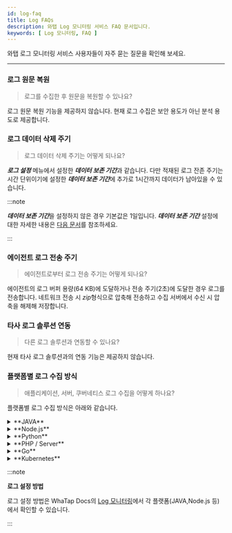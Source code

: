 ```yaml
---
id: log-faq
title: Log FAQs
description: 와탭 Log 모니터링 서비스 FAQ 문서입니다.
keywords: [ Log 모니터링, FAQ ]
---
```


와탭 로그 모니터링 서비스 사용자들이 자주 묻는 질문을 확인해 보세요. 

---

<div className='faqs'>

### 로그 원문 복원

> 로그를 수집한 후 원문을 복원할 수 있나요?

로그 원문 복원 기능을 제공하지 않습니다. 현재 로그 수집은 보안 용도가 아닌 분석 용도로 제공합니다.

### 로그 데이터 삭제 주기

> 로그 데이터 삭제 주기는 어떻게 되나요?

***로그 설정*** 메뉴에서 설정한 ***데이터 보존 기간***과 같습니다. 다만 적재된 로그 잔존 주기는 시간 단위이기에 설정한 ***데이터 보존 기간***에 추가로 1시간까지 데이터가 남아있을 수 있습니다.

:::note

***데이터 보존 기간***을 설정하지 않은 경우 기본값은 1일입니다. ***데이터 보존 기간*** 설정에 대한 자세한 내용은 [다음 문서](../log/log-setting#log-data-setting)를 참조하세요.

:::

### 에이전트 로그 전송 주기

> 에이전트로부터 로그 전송 주기는 어떻게 되나요?

에이전트의 로그 버퍼 용량(64 KB)에 도달하거나 전송 주기(2초)에 도달한 경우 로그를 전송합니다. 네트워크 전송 시 *zip*형식으로 압축해 전송하고 수집 서버에서 수신 시 압축을 해제해 저장합니다.

### 타사 로그 솔루션 연동

> 다른 로그 솔루션과 연동할 수 있나요?

현재 타사 로그 솔루션과의 연동 기능은 제공하지 않습니다.

### 플랫폼별 로그 수집 방식

> 애플리케이션, 서버, 쿠버네티스 로그 수집을 어떻게 하나요?

플랫폼별 로그 수집 방식은 아래와 같습니다.

<details>
<summary>**JAVA**</summary>

`log4j`, `logback` 로그 라이브러리에서 로깅되는 로그를 후킹하여 수집합니다.

:::note

`logback` 또는 `log4j` 사용 시, Appender 기반 로그 수집을 위한 옵션 설정이 필요할 수 있습니다. 자세한 내용은 WhaTap Docs의 [오픈소스 추적](../java/agent-weaving#지원-오픈소스-목록) 문서를 참고하세요.

:::

</details>

<details>
<summary>**Node.js**</summary>

Node.js의 내장 패키지 process를 후킹하여 `process.stdout`, `process.stderr` 로그를 수집합니다.

</details>

<details>
<summary>**Python**</summary>

`logging`, `loguru` 로그 라이브러리에서 로깅되는 로그를 후킹하여 수집합니다.

</details>

<details>
<summary>**PHP / Server**</summary>

모니터링할 로그 파일을 지정하여 수집합니다.

</details>

<details>
<summary>**Go**</summary>

* 모니터링할 로그 파일을 지정하여 수집합니다.

* 애플리케이션의 `Standard out`, `Standard error` 로그를 수집합니다.

:::note

Standard out 및 error 로그 수집을 위해 별도 설정이 필요합니다.  
자세한 내용은 WhaTap Docs의 [Go 모니터링 > API 가이드](../golang/api-guide) 문서를 참고하세요.

:::

</details>

<details>
<summary>**Kubernetes**</summary>

1. **Container StdOut**

    WhaTap Kubernetes 에이전트는 <strong>Container의 표준 출력 로그(Container stdout/stderr)</strong>를 수집합니다.
    해당 로그는 활용 목적에 따라 두 가지 방식으로 수집됩니다.

    * **로그 파일 기반 수집**

        쿠버네티스 노드의 파일 시스템에 저장된 로그 파일을 직접 읽어오는 방식입니다.  
        수집된 로그는 <Cmdname sid="side_log" className="uitext" /> &gt; <Cmdname sid="side_logExplorer" className="uitext" />, <Cmdname sid="side_logSearch" className="uitext" />, <Cmdname sid="side_logTail" className="uitext" /> 기능을 통해 확인할 수 있습니다.
    

        ```ini title="와탭 에이전트 로그 파일 수집 경로"
        /var/log/pods/<namespace>_<pod-name>_<uid>/<container-name>/*.log
        ```

        ```ini title="예시"
        /var/log/pods/whatap_agent_7ddf2a4c-0877-4602-a38c-df07c4501ede/agent/0.log
        ```

        :::caution

        로그가 수집되지 않을 경우, 노드에 접속해서 위 경로에 로그 파일이 존재하는지 확인합니다. 로그 수집 필터에 대한 자세한 내용은 WhaTap Docs의 [Kubernetes 모니터링 > 로그](../kubernetes/log#containerStdOut-로그-필터-설정) 문서를 참고하세요.

        :::

    * **kube-apiserver 기반 실시간 조회**

        컨테이너 맵에서 특정 컨테이너를 클릭하면, kubectl logs 명령과 유사한 방식으로 Kubernetes API(kube-apiserver)를 호출해 해당 컨테이너 로그를 실시간으로 가져옵니다.

        이 방식은 빠르게 컨테이너의 상태를 확인할 때 유용하지만, 검색 기능이나 장기 보존은 제공하지 않습니다.

        | 구분     | 로그 탭                                                           | 컨테이너 맵 > 컨테이너 클릭 |
        | ------- | ---------------------------------------------------------------- | ----------------------- |
        | 수집 방식 | 노드의 파일 시스템 직접 접근                                            | kube-apiserver API 호출 |
        | 로그 위치 | `/var/log/pods/<namespace><pod-name><uid>/<container-name>/*.log` | kube-apiserver API 호출 |
        | 활용     | 검색, 필터링, 라이브 테일                                              | 실시간 상태 확인  |
        | 보존 여부 | O                                                                 | X (실시간 조회만 가능) |

2. **K8s Event**

    쿠버네티스 이벤트를 수집한 로그이며 kubectl get events를 통해 확인되는 로그를 수집합니다.

</details>

</div>

:::note

**로그 설정 방법** 

로그 설정 방법은 WhaTap Docs의 [Log 모니터링](../log/introduction)에서 각 플랫폼(JAVA,Node.js 등)에서 확인할 수 있습니다.

:::